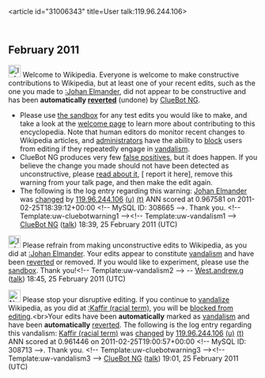 <article id="31006343" title=User talk:119.96.244.106>
	<talkpage id="31006343" title="User talk:119.96.244.106">


== February 2011 ==
[[Image:Information.svg|left|25px|alt=|link=]] Welcome to Wikipedia. Everyone is welcome to make constructive contributions to Wikipedia, but at least one of your recent edits, such as the one you made to [[:Johan Elmander]], did not appear to be constructive and has been '''automatically [[Help:Reverting|reverted]]''' (undone) by [[User:ClueBot NG|ClueBot NG]]. 
* Please use [[Wikipedia:Sandbox|the sandbox]] for any test edits you would like to make, and take a look at the [[Wikipedia:Introduction|welcome page]] to learn more about contributing to this encyclopedia. Note that human editors do monitor recent changes to Wikipedia articles, and [[WP:ADMINS|administrators]] have the ability to [[WP:BLOCK|block]] users from editing if they repeatedly engage in [[WP:vandalism|vandalism]].
* ClueBot NG produces very few [[User:ClueBot NG#Information About False Positives|false positives]], but it does happen. If you believe the change you made should not have been detected as unconstructive, please [[User:ClueBot NG#Information About False Positives|read about it]], [{{User:ClueBot NG/Warnings/FPReport|308665}} report it here], remove this warning from your talk page, and then make the edit again. 
* The following is the log entry regarding this warning: [[Johan Elmander]] was [http://en.wikipedia.org/w/index.php?title=Johan+Elmander&amp;diff=415904856&amp;oldid=414658613 changed] by [[Special:Contributions/119.96.244.106|119.96.244.106]] [[User:119.96.244.106|(u)]] [[User talk:119.96.244.106|(t)]] ANN scored at 0.967581 on 2011-02-25T18:39:12+00:00 &lt;!-- MySQL ID: 308665 --&gt;. Thank you. &lt;!-- Template:uw-cluebotwarning1 --&gt;&lt;!-- Template:uw-vandalism1 --&gt; [[User:ClueBot NG|ClueBot NG]] ([[User talk:ClueBot NG|talk]]) 18:39, 25 February 2011 (UTC)

[[File:Information.svg|25px|alt=|link=]] Please refrain from making unconstructive edits to Wikipedia, as you did at [[:Johan Elmander]]. Your edits appear to constitute [[Wikipedia:Vandalism|vandalism]] and have been [[Help:Reverting|reverted]] or removed. If you would like to experiment, please use the [[Wikipedia:Sandbox|sandbox]]. Thank you!&lt;!-- Template:uw-vandalism2 --&gt; -- [[User:West.andrew.g|West.andrew.g]] ([[User talk:West.andrew.g|talk]]) 18:45, 25 February 2011 (UTC)

[[Image:Nuvola apps important.svg|left|25px|alt=|link=]] Please stop your disruptive editing. If you continue to [[Wikipedia:Vandalism|vandalize]] Wikipedia, as you did at [[:Kaffir (racial term)]], you will be [[Wikipedia:Blocking policy|blocked from editing]].&lt;br&gt;Your edits have been '''automatically''' marked as [[Wikipedia:Vandalism|vandalism]] and have been '''automatically''' [[Help:Reverting|reverted]]. The following is the log entry regarding this vandalism: [[Kaffir (racial term)]] was [http://en.wikipedia.org/w/index.php?title=Kaffir+%28racial+term%29&amp;diff=415907871&amp;oldid=414801582 changed] by [[Special:Contributions/119.96.244.106|119.96.244.106]] [[User:119.96.244.106|(u)]] [[User talk:119.96.244.106|(t)]] ANN scored at 0.961446 on 2011-02-25T19:00:57+00:00 &lt;!-- MySQL ID: 308713 --&gt;. Thank you. &lt;!-- Template:uw-cluebotwarning3 --&gt;&lt;!-- Template:uw-vandalism3 --&gt; [[User:ClueBot NG|ClueBot NG]] ([[User talk:ClueBot NG|talk]]) 19:01, 25 February 2011 (UTC)
	</talkpage>
</article>